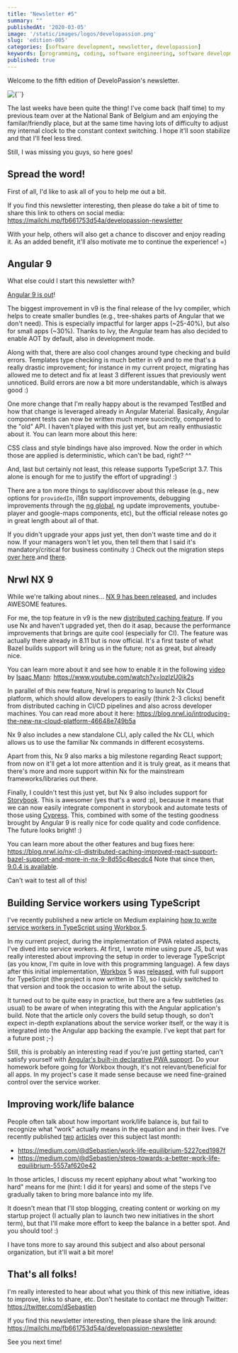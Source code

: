 ```yaml
---
title: "Newsletter #5"
summary: ""
publishedAt: '2020-03-05'
image: '/static/images/logos/developassion.png'
slug: 'edition-005'
categories: [software development, newsletter, developassion]
keywords: [programming, coding, software engineering, software development, it, newsletter]
published: true
---
```


Welcome to the fifth edition of DeveloPassion's newsletter.

<BlogPostCenteredContent>
  <Image
    alt={``}
    src={`/static/images/logos/developassion.png`}
    width={480}
    height={270}
    priority
  />
</BlogPostCenteredContent>

The last weeks have been quite the thing! I've come back (half time) to my previous team over at the National Bank of Belgium and am enjoying the familar/friendly place, but at the same time having lots of difficulty to adjust my internal clock to the constant context switching. I hope it'll soon stabilize and that I'll feel less tired.

Still, I was missing you guys, so here goes!

## Spread the word!

First of all, I'd like to ask all of you to help me out a bit.

If you find this newsletter interesting, then please do take a bit of time to share this link to others on social media: https://mailchi.mp/fb661753d54a/developassion-newsletter

With your help, others will also get a chance to discover and enjoy reading it. As an added benefit, it'll also motivate me to continue the experience! =)

## Angular 9

What else could I start this newsletter with?

<a href="https://blog.angular.io/version-9-of-angular-now-available-project-ivy-has-arrived-23c97b63cfa3" rel="noopener">Angular 9 is out</a>!

The biggest improvement in v9 is the final release of the Ivy compiler, which helps to create smaller bundles (e.g., tree-shakes parts of Angular that we don't need). This is especially impactful for larger apps (~25-40%), but also for small apps (~30%). Thanks to Ivy, the Angular team has also decided to enable AOT by default, also in development mode.

Along with that, there are also cool changes around type checking and build errors. Templates type checking is much better in v9 and to me that's a really drastic improvement; for instance in my current project, migrating has allowed me to detect and fix at least 3 different issues that previously went unnoticed. Build errors are now a bit more understandable, which is always good :)

One more change that I'm really happy about is the revamped TestBed and how that change is leveraged already in Angular Material. Basically, Angular component tests can now be written much more succinctly, compared to the "old" API. I haven't played with this just yet, but am really enthusiastic about it. You can learn more about this here:

CSS class and style bindings have also improved. Now the order in which those are applied is deterministic, which can't be bad, right? ^^

And, last but certainly not least, this release supports TypeScript 3.7. This alone is enough for me to justify the effort of upgrading! :)

There are a ton more things to say/discover about this release (e.g., new options for `providedIn`, i18n support improvements, debugging improvements through the <a href="https://angular.io/api/core/global" rel="noopener">ng global</a>, ng update improvements, youtube-player and google-maps components, etc), but the official release notes go in great length about all of that.

If you didn't upgrade your apps just yet, then don't waste time and do it now. If your managers won't let you, then tell them that I said it's mandatory/critical for business continuity :)
Check out the migration steps <a href="https://update.angular.io/" rel="noopener">over here</a>.and <a href="https://angular.io/guide/updating-to-version-9" rel="noopener">there</a>.

## Nrwl NX 9

While we're talking about nines... <a href="https://blog.nrwl.io/nx-cli-distributed-caching-improved-react-support-bazel-support-and-more-in-nx-9-8d55c4becdc4" rel="noopener">NX 9 has been released</a>, and includes AWESOME features.

For me, the top feature in v9 is the new <a href="https://blog.nrwl.io/distributed-caching-in-nx-164edfbc68e0" rel="noopener">distributed caching feature</a>. If you use Nx and haven't upgraded yet, then do it asap, because the performance improvements that brings are quite cool (especially for CI). The feature was actually there already in 8.11 but is now official. It's a first taste of what Bazel builds support will bring us in the future; not as great, but already nice.

You can learn more about it and see how to enable it in the following <a href="https://www.youtube.com/watch?v=lozIzU0ik2s" rel="noopener">video</a> by <a href="https://twitter.com/mannisaac" rel="noopener">Isaac Mann</a>: https://www.youtube.com/watch?v=lozIzU0ik2s

In parallel of this new feature, Nrwl is preparing to launch  Nx Cloud platform, which should allow developers to easily (think 2-3 clicks) benefit from distributed caching in CI/CD pipelines and also across developer machines. You can read more about it here: https://blog.nrwl.io/introducing-the-new-nx-cloud-platform-46648e749b5a

Nx 9 also includes a new standalone CLI, aply called the Nx CLI, which allows us to use the familiar Nx commands in different ecosystems.

Apart from this, Nx 9 also marks a big milestone regarding React support; from now on it'll get a lot more attention and it is truly great, as it means that there's more and more support within Nx for the mainstream frameworks/libraries out there.

Finally, I couldn't test this just yet, but Nx 9 also includes support for <a href="https://storybook.js.org/" rel="nooopener">Storybook</a>. This is awesomer (yes that's a word :p), because it means that we can now easily integrate component in storybook and automate tests of those using <a href="https://www.cypress.io/" rel="noopener">Cypress</a>. This, combined with some of the testing goodness brought by Angular 9 is really nice for code quality and code confidence. The future looks bright! :)

You can learn more about the other features and bug fixes here: https://blog.nrwl.io/nx-cli-distributed-caching-improved-react-support-bazel-support-and-more-in-nx-9-8d55c4becdc4
Note that since then, <a href="https://github.com/nrwl/nx/releases/tag/9.0.4" rel="noopener">9.0.4 is available</a>.

Can't wait to test all of this!

## Building Service workers using TypeScript

I've recently published a new article on Medium explaining <a href="https://medium.com/@dSebastien/building-a-service-worker-with-workbox-5-typescript-webpack-and-angular-5015ba76340b" rel="noopener">how to write service workers in TypeScript using Workbox 5</a>.

In my current project, during the implementation of PWA related aspects, I've dived into service workers. At first, I wrote mine using pure JS, but was really interested about improving the setup in order to leverage TypeScript (as you know, I'm quite in love with this programming language). A few days after this initial implementation, <a href="https://developers.google.com/web/tools/workbox" rel="noopener">Workbox</a> 5 was <a href="https://github.com/GoogleChrome/workbox/releases/tag/v5.0.0" rel="noopener">released</a>, with full support for TypeScript (the project is now written in TS), so I quickly switched to that version and took the occasion to write about the setup.

It turned out to be quite easy in practice, but there are a few subtleties (as usual) to be aware of when integrating this with the Angular application's build. Note that the article only covers the build setup though, so don't expect in-depth explanations about the service worker itself, or the way it is integrated into the Angular app backing the example. I've kept that part for a future post ;-)

Still, this is probably an interesting read if you're just getting started, can't satisfy yourself with <a href="https://angular.io/guide/service-worker-getting-started" rel="noopener">Angular's built-in declarative PWA support</a>. Do your homework before going for Workbox though, it's not relevant/beneficial for all apps. In my project's case it made sense because we need fine-grained control over the service worker.

## Improving work/life balance

People often talk about how important work/life balance is, but fail to recognize what "work" actually means in the equation and in their lives. I've recently published <a href="https://medium.com/@dSebastien/work-life-equilibrium-5227ced1987f" rel="noopener">two</a> <a href="https://medium.com/@dSebastien/steps-towards-a-better-work-life-equilibrium-5557af620e42" rel="noopener">articles</a> over this subject last month:

* https://medium.com/@dSebastien/work-life-equilibrium-5227ced1987f
* https://medium.com/@dSebastien/steps-towards-a-better-work-life-equilibrium-5557af620e42

In those articles, I discuss my recent epiphany about what "working too hard" means for me (hint: I did it for years) and some of the steps I've gradually taken to bring more balance into my life.

It doesn't mean that I'll stop blogging, creating content or working on my startup project (I actually plan to launch two new initiatives in the short term), but that I'll make more effort to keep the balance in a better spot. And you should too! :)

I have tons more to say around this subject and also about personal organization, but it'll wait a bit more!

## That's all folks!

I'm really interested to hear about what you think of this new initiative, ideas to improve, links to share, etc. Don't hesitate to contact me through Twitter: https://twitter.com/dSebastien

If you find this newsletter interesting, then please share the link around: https://mailchi.mp/fb661753d54a/developassion-newsletter

See you next time!

<BlogPostSignature />
